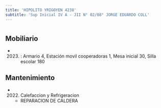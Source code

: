 ```yaml
---
title: 'HIPOLITO YRIGOYEN 4238'
subtitle: 'Sup Inicial IV A - JII N° 02/08° JORGE EDUARDO COLL'
---
```


#


## Mobiliario

*  (2023) : Armario 4, Estación movil cooperadoras 1, Mesa inicial 30, Silla escolar 180 





## Mantenimiento

*  (2022) Calefaccion y Refrigeracion 
    + REPARACION DE CALDERA



